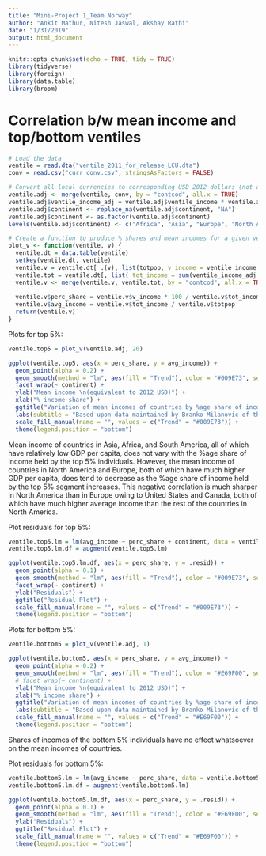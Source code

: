 ```yaml
---
title: "Mini-Project 1_Team Norway"
author: "Ankit Mathur, Nitesh Jaswal, Akshay Rathi"
date: "1/31/2019"
output: html_document
---
```


```r
knitr::opts_chunk$set(echo = TRUE, tidy = TRUE)
library(tidyverse)
library(foreign)
library(data.table)
library(broom)
```

# Correlation b/w mean income and top/bottom ventiles

```r
# Load the data
ventile = read.dta("ventile_2011_for_release_LCU.dta")
conv = read.csv("curr_conv.csv", stringsAsFactors = FALSE)

# Convert all local currencies to corresponding USD 2012 dollars (not adjusted for inflation)
ventile.adj <- merge(ventile, conv, by = "contcod", all.x = TRUE)
ventile.adj$ventile_income_adj = ventile.adj$ventile_income * ventile.adj$conv_fac
ventile.adj$continent <- replace_na(ventile.adj$continent, "NA")
ventile.adj$continent <- as.factor(ventile.adj$continent)
levels(ventile.adj$continent) <- c("Africa", "Asia", "Europe", "North America", "Oceania", "South America")

# Create a function to produce % shares and mean incomes for a given ventile for all countries
plot_v <- function(ventile, v) {
  ventile.dt = data.table(ventile)
  setkey(ventile.dt, ventile)
  ventile.v = ventile.dt[ .(v), list(totpop, v_income = ventile_income_adj * pop), by = list(contcod, continent) ]
  ventile.tot = ventile.dt[, list( tot_income = sum(ventile_income_adj * pop) ), by = list(contcod)]
  ventile.v <- merge(ventile.v, ventile.tot, by = "contcod", all.x = TRUE)
  
  ventile.v$perc_share = ventile.v$v_income * 100 / ventile.v$tot_income
  ventile.v$avg_income = ventile.v$tot_income / ventile.v$totpop
  return(ventile.v)
}
```

Plots for top 5%:
```r
ventile.top5 = plot_v(ventile.adj, 20)

ggplot(ventile.top5, aes(x = perc_share, y = avg_income)) +
  geom_point(alpha = 0.2) +
  geom_smooth(method = "lm", aes(fill = "Trend"), color = "#009E73", se = FALSE) +
  facet_wrap(~ continent) +
  ylab("Mean income \n(equivalent to 2012 USD)") +
  xlab("% income share") +
  ggtitle("Variation of mean incomes of countries by %age share of income held by \nthe top 5% individuals") +
  labs(subtitle = "Based upon data maintained by Branko Milanovic of the Stone Center on \nSocioEconomic Inequality for 111 countries") +
  scale_fill_manual(name = "", values = c("Trend" = "#009E73")) +
  theme(legend.position = "bottom")
```

Mean income of countries in Asia, Africa, and South America, all of which have relatively low GDP per capita, does not vary with the %age share of income held by the top 5% individuals. However, the mean income of countries in North America and Europe, both of which have much higher GDP per capita, does tend to decrease as the %age share of income held by the top 5% segment increases. This negative correlation is much sharper in North America than in Europe owing to United States and Canada, both of which have much higher average income than the rest of the countries in North America.

Plot residuals for top 5%:
```r
ventile.top5.lm = lm(avg_income ~ perc_share + continent, data = ventile.top5)
ventile.top5.lm.df = augment(ventile.top5.lm)

ggplot(ventile.top5.lm.df, aes(x = perc_share, y = .resid)) +
  geom_point(alpha = 0.1) +
  geom_smooth(method = "lm", aes(fill = "Trend"), color = "#009E73", se = FALSE) +
  facet_wrap(~ continent) +
  ylab("Residuals") +
  ggtitle("Residual Plot") +
  scale_fill_manual(name = "", values = c("Trend" = "#009E73")) +
  theme(legend.position = "bottom")
```


Plots for bottom 5%:
```r
ventile.bottom5 = plot_v(ventile.adj, 1)

ggplot(ventile.bottom5, aes(x = perc_share, y = avg_income)) +
  geom_point(alpha = 0.2) +
  geom_smooth(method = "lm", aes(fill = "Trend"), color = "#E69F00", se = FALSE) +
  # facet_wrap(~ continent) +
  ylab("Mean income \n(equivalent to 2012 USD)") +
  xlab("% income share") +
  ggtitle("Variation of mean incomes of countries by %age share of income held by \nthe bottom 5% individuals") +
  labs(subtitle = "Based upon data maintained by Branko Milanovic of the Stone Center on \nSocioEconomic Inequality for 111 countries") +
  scale_fill_manual(name = "", values = c("Trend" = "#E69F00")) +
  theme(legend.position = "bottom")
```

Shares of incomes of the bottom 5% individuals have no effect whatsoever on the mean incomes of countries.


Plot residuals for bottom 5%:
```r
ventile.bottom5.lm = lm(avg_income ~ perc_share, data = ventile.bottom5)
ventile.bottom5.lm.df = augment(ventile.bottom5.lm)

ggplot(ventile.bottom5.lm.df, aes(x = perc_share, y = .resid)) +
  geom_point(alpha = 0.1) +
  geom_smooth(method = "lm", aes(fill = "Trend"), color = "#E69F00", se = FALSE) +
  ylab("Residuals") +
  ggtitle("Residual Plot") +
  scale_fill_manual(name = "", values = c("Trend" = "#E69F00")) +
  theme(legend.position = "bottom")
```